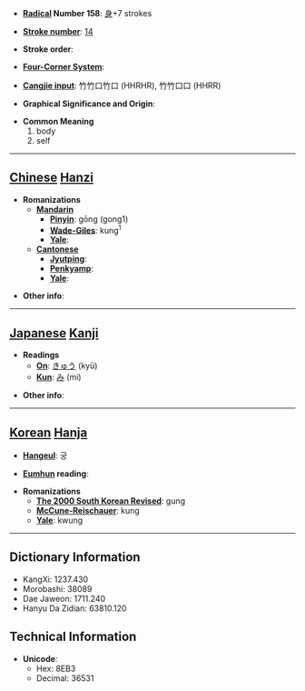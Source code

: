 * '''[[Wiktionary:Chinese radical index| Radical]] Number 158''': [[Wiktionary:Chinese radical index 身|身]]+7 strokes

* '''[[Wiktionary:Chinese total strokes index|Stroke number]]''': [[Wiktionary:Chinese total strokes index 14|14]]

* '''Stroke order''': 

* '''[[Wiktionary:Chinese four corner index|Four-Corner System]]''': 

* '''[[Wiktionary:Chinese Cangjie index|Cangjie input]]''': 竹竹口竹口 (HHRHR), 竹竹口口 (HHRR)

* '''Graphical Significance and Origin''': 

* '''Common Meaning'''
*#body
*# self


----

== [[Chinese]] [[Hanzi]] ==

* '''Romanizations'''
** '''[[Mandarin]]'''
*** '''[[Pinyin]]''': gōng (gong1)
*** '''[[Wade-Giles]]''': kung<sup>1</sup>
*** '''[[Yale]]''': 
** '''[[Cantonese]]'''
*** '''[[Jyutping]]''':
*** '''[[Penkyamp]]''': 
*** '''[[Yale]]''': 

* '''Other info''': 

----

== [[Japanese]] [[Kanji]] ==

* '''Readings'''
** '''[[On]]''': [[きゅう]] (kyū)
** '''[[Kun]]''': [[み]] (mi)

* '''Other info''':  

----

== [[Korean]] [[Hanja]] ==

* '''[[Hangeul]]''': 궁

* '''[[Eumhun]] reading''': 

* '''Romanizations'''
** '''[[The 2000 South Korean Revised Romanization|The 2000 South Korean Revised]]''': gung
** '''[[McCune-Reischauer]]''': kung
** '''[[Yale]]''': kwung

----

== Dictionary Information ==

* KangXi: 1237.430
* Morobashi: 38089
* Dae Jaweon: 1711.240
* Hanyu Da Zidian: 63810.120

== Technical Information ==

* '''Unicode''':
** Hex: 8EB3
** Decimal: 36531